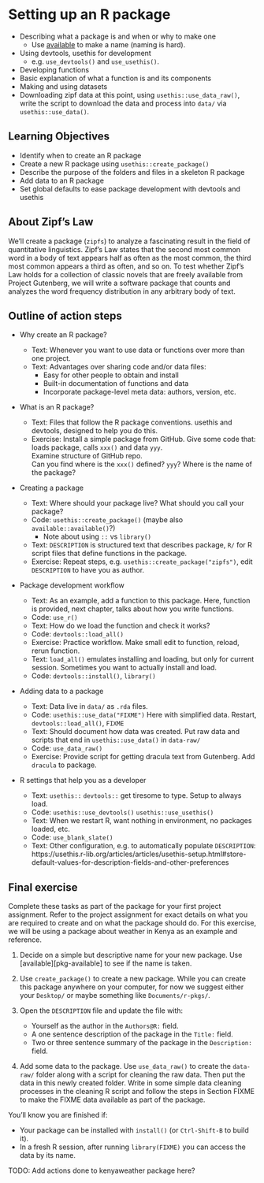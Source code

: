 # Setting up an R package {#package-setup}

- Describing what a package is and when or why to make one
    - Use [available](https://github.com/r-lib/available) to make a name (naming is hard).
- Using devtools, usethis for development
    - e.g. `use_devtools()` and `use_usethis()`.
- Developing functions
- Basic explanation of what a function is and its components
- Making and using datasets
- Downloading zipf data at this point, using `usethis::use_data_raw()`, write the script to download the data and process into `data/` via `usethis::use_data()`.

## Learning Objectives

* Identify when to create an R package
* Create a new R package using `usethis::create_package()`
* Describe the purpose of the folders and files in a skeleton R package
* Add data to an R package
* Set global defaults to ease package development with devtools and usethis

## About Zipf's Law

We'll create a package (`zipfs`) to analyze a fascinating result in the field of
quantitative linguistics. Zipf’s Law states that the second most common word in
a body of text appears half as often as the most common, the third most common
appears a third as often, and so on. To test whether Zipf’s Law holds for a
collection of classic novels that are freely available from Project Gutenberg,
we will write a software package that counts and analyzes the word frequency
distribution in any arbitrary body of text.

## Outline of action steps

* Why create an R package? 

    * Text: Whenever you want to use data or functions over more than one project.
    * Text: Advantages over sharing code and/or data files:
        * Easy for other people to obtain and install
        * Built-in documentation of functions and data
        * Incorporate package-level meta data: authors, version, etc.

* What is an R package?

    * Text: Files that follow the R package conventions. usethis and devtools, 
    designed to help you do this.  
    * Exercise: Install a simple package from GitHub.
    Give some code that: loads package, 
    calls `xxx()` and data `yyy`.  
    Examine structure of GitHub repo.   
    Can you find where is the `xxx()` defined?  `yyy`? 
    Where is the name of the package? 
    
* Creating a package    

    * Text: Where should your package live? What should you call your package?
    * Code: `usethis::create_package()` (maybe also `available::available()`?)
        * Note about using `::` vs `library()`
    * Text: `DESCRIPTION` is structured text that describes package, 
    `R/` for R script files that define functions in the package. 
    * Exercise: Repeat steps, e.g. `usethis::create_package("zipfs")`, 
    edit `DESCRIPTION` to have you as author.
 

* Package development workflow
    
    * Text: As an example, add a function to this package. 
    Here, function is provided, next chapter, talks about how you
    write functions. 
    * Code: `use_r()`
    * Text: How do we load the function and check it works?
    * Code: `devtools::load_all()`
    * Exercise: Practice workflow. Make small edit to function, reload, 
    rerun function.
    * Text: `load_all()` emulates installing and loading, but only
    for current session.  Sometimes you want to actually install and load.
    * Code: `devtools::install()`, `library()`
    
* Adding data to a package

    * Text: Data live in `data/` as `.rda` files.  
    * Code: `usethis::use_data("FIXME")` Here with simplified data. Restart, `devtools::load_all()`, `FIXME`
    * Text: Should document how data was created. 
    Put raw data and scripts that end in `usethis::use_data()` in `data-raw/`
    * Code: `use_data_raw()` 
    * Exercise: Provide script for getting dracula text from Gutenberg. 
    Add `dracula` to package.

* R settings that help you as a developer
    
    * Text: `usethis::` `devtools::` get tiresome to type.  Setup to always load.
    * Code: `usethis::use_devtools()` `usethis::use_usethis()`
    * Text: When we restart R, want nothing in environment, no packages loaded, etc.
    * Code: `use_blank_slate()`
    * Text: Other configuration, e.g. to automatically populate `DESCRIPTION`:  https://usethis.r-lib.org/articles/articles/usethis-setup.html#store-default-values-for-description-fields-and-other-preferences
    
    
## Final exercise

Complete these tasks as part of the package for your first project assignment.
Refer to the project assignment for exact details on what you are required to
create and on what the package should do. For this exercise, we will be using
a package about weather in Kenya as an example and reference.

1. Decide on a simple but descriptive name for your new package. Use
[available][pkg-available] to see if the name is taken.

2. Use `create_package()` to create a new package. While you can create this
package anywhere on your computer, for now we suggest either your `Desktop/` or
maybe something like `Documents/r-pkgs/`.

3. Open the `DESCRIPTION` file and update the file with:
    * Yourself as the author in the `Authors@R:` field.
    * A one sentence description of the package in the `Title:` field.
    * Two or three sentence summary of the package in the `Description:` field.

4. Add some data to the package. Use `use_data_raw()` to create the `data-raw/`
folder along with a script for cleaning the raw data. Then put the data in this
newly created folder. Write in some simple data cleaning processes in the cleaning
R script and follow the steps in Section FIXME to make the FIXME data available
as part of the package.
 
You'll know you are finished if:

* Your package can be installed with `install()` (or `Ctrl-Shift-B` to build it).
* In a fresh R session, after running `library(FIXME)` you can access the data
by its name.

TODO: Add actions done to kenyaweather package here?
